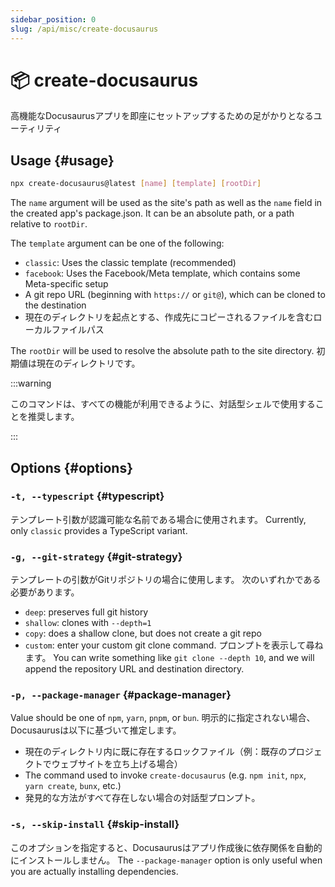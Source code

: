 ```yaml
---
sidebar_position: 0
slug: /api/misc/create-docusaurus
---
```


# 📦 create-docusaurus

高機能なDocusaurusアプリを即座にセットアップするための足がかりとなるユーティリティ

## Usage {#usage}

```bash
npx create-docusaurus@latest [name] [template] [rootDir]
```

The `name` argument will be used as the site's path as well as the `name` field in the created app's package.json. It can be an absolute path, or a path relative to `rootDir`.

The `template` argument can be one of the following:

- `classic`: Uses the classic template (recommended)
- `facebook`: Uses the Facebook/Meta template, which contains some Meta-specific setup
- A git repo URL (beginning with `https://` or `git@`), which can be cloned to the destination
- 現在のディレクトリを起点とする、作成先にコピーされるファイルを含むローカルファイルパス

The `rootDir` will be used to resolve the absolute path to the site directory. 初期値は現在のディレクトリです。

:::warning

このコマンドは、すべての機能が利用できるように、対話型シェルで使用することを推奨します。

:::

## Options {#options}

### `-t, --typescript` {#typescript}

テンプレート引数が認識可能な名前である場合に使用されます。 Currently, only `classic` provides a TypeScript variant.

### `-g, --git-strategy` {#git-strategy}

テンプレートの引数がGitリポジトリの場合に使用します。 次のいずれかである必要があります。

- `deep`: preserves full git history
- `shallow`: clones with `--depth=1`
- `copy`: does a shallow clone, but does not create a git repo
- `custom`: enter your custom git clone command. プロンプトを表示して尋ねます。 You can write something like `git clone --depth 10`, and we will append the repository URL and destination directory.

### `-p, --package-manager` {#package-manager}

Value should be one of `npm`, `yarn`, `pnpm`, or `bun`. 明示的に指定されない場合、Docusaurusは以下に基づいて推定します。

- 現在のディレクトリ内に既に存在するロックファイル（例：既存のプロジェクトでウェブサイトを立ち上げる場合）
- The command used to invoke `create-docusaurus` (e.g. `npm init`, `npx`, `yarn create`, `bunx`, etc.)
- 発見的な方法がすべて存在しない場合の対話型プロンプト。

### `-s, --skip-install` {#skip-install}

このオプションを指定すると、Docusaurusはアプリ作成後に依存関係を自動的にインストールしません。 The `--package-manager` option is only useful when you are actually installing dependencies.
